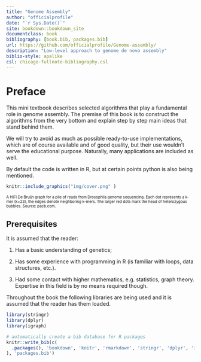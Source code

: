 ```yaml
--- 
title: "Genome Assembly"
author: "officialprofile"
date: "`r Sys.Date()`"
site: bookdown::bookdown_site
documentclass: book
bibliography: [book.bib, packages.bib]
url: https://github.com/officialprofile/Genome-assembly/
description: "Low-level approach to genome de novo assembly"
biblio-style: apalike
csl: chicago-fullnote-bibliography.csl
---
```


# Preface

This mini textbook describes selected algorithms that play a fundamental role in genome assembly. The premise of this book is to construct the algorithms from the very bottom and explain step by step main ideas that stand behind them.

We will try to avoid as much as possible ready-to-use implementations, which are of course available and of good quality, but their use wouldn't serve the educational purpose. Naturally, many applications are included as well.

By default the code is written in R, but at certain points python is also being mentioned.

```r
knitr::include_graphics("img/cover.png" )
```
<font size="1">A HiFi De Bruijn graph for a pile of reads from Drosophila genome sequencing. Each dot represents a k-mer (k=23), the edges denote neighboring k-mers. The larger red dots mark the head of heterozygous bubbles. Source: pacb.com.</font> 

## Prerequisites

It is assumed that the reader:

1. Has a basic understanding of genetics;

2. Has some experience with programming in R (is familiar with loops, data structures, etc.).

3. Had some contact with higher mathematics, e.g. statistics, graph theory. Expertise in this field is by no means required though.

Throughout the book the following libraries are being used and it is assumed that the reader has them loaded.
```r
library(stringr)
library(dplyr)
library(igraph)
```
 
```r
# automatically create a bib database for R packages
knitr::write_bib(c(
  .packages(), 'bookdown', 'knitr', 'rmarkdown', 'stringr', 'dplyr', 'igraph'
), 'packages.bib')
```
